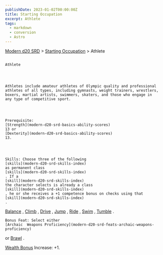```yaml
---
publishDate: 2023-01-02T00:00:00Z
title: Starting Occupation
excerpt: Athlete
tags:
  - markdown
  - conversion
  - Astro
---
```


[Modern d20 SRD](/#modernD20) > [Starting Occupation](modern-d20-srd-starting-occupation-index) > Athlete

##

    Athlete




    Athletes include amateur athletes of Olympic quality and professional athletes of all types, including gymnasts, weight trainers, wrestlers, boxers, martial artists, swimmers, skaters, and those who engage in any type of competitive sport.




    Prerequisite:
    [Strength](modern-d20-srd-basics-ability-scores)
    13 or
    [Dexterity](modern-d20-srd-basics-ability-scores)
    13.




    Skills: Choose three of the following
    [skills](modern-d20-srd-skills-index)
    as permanent class
    [skills](modern-d20-srd-skills-index)
    . If a
    [skill](modern-d20-srd-skills-index)
    the character selects is already a class
    [skill](modern-d20-srd-skills-index)
    , he or she receives a +1 competence bonus on checks using that
    [skill](modern-d20-srd-skills-index)
    .

[Balance](modern-d20-srd-skills-balance)
,
[Climb](modern-d20-srd-skills-climb)
,
[Drive](modern-d20-srd-skills-drive)
,
[Jump](modern-d20-srd-skills-jump)
,
[Ride](modern-d20-srd-skills-ride)
,
[Swim](modern-d20-srd-skills-swim)
,
[Tumble](modern-d20-srd-skills-tumble)
.

    Bonus Feat: Select either
    [Archaic  Weapons Proficiency](modern-d20-srd-feats-archaic-weapons-proficiency)
or
[Brawl](modern-d20-srd-feats-brawl)
.

[Wealth Bonus](modern-d20-srd-wealth-wealth-bonus)
Increase: +1.
